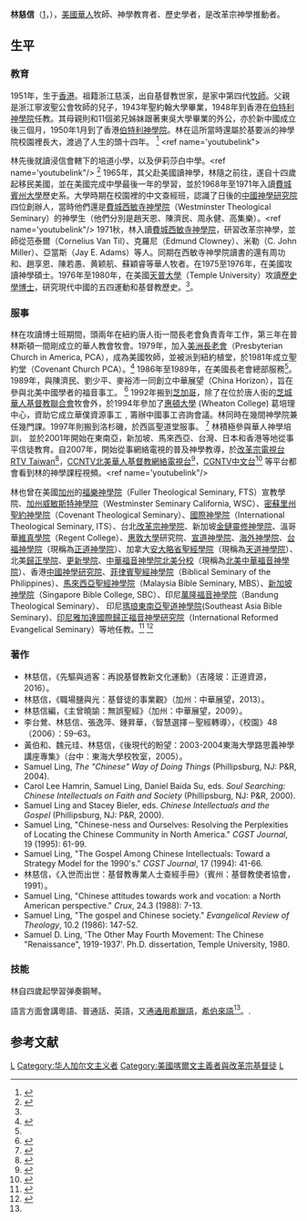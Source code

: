 {{Infobox Celebrity
| name        = 林慈信博士<br/>Samuel D. Ling
| birth name  = 林慈信
| image       = 
| caption     = 
| birth_year  = [[1951|1951]]
| birth_place = [[香港|香港]]
| 籍貫       = [[浙江|浙江]][[慈溪縣|慈溪縣]]
| nationality = {{USA}}
| occupation  = [[教會歷史|教會歷史]]學者<br/>[[基督教|基督教]][[長老會|長老會]][[牧師|牧師]]<br/>中華展望總幹事
| religion = [[基督教|基督教]][[福音派|福音派]]
| denomination = [[改革宗|改革宗]][[長老會|長老會]]
| education = [[天普大學|天普大學]]<br/>[[西敏斯特神學院|西敏寺神學院]]<br/>[[賓州大學|賓州大學]]
| website     = 
| footnotes   = |
}}

'''林慈信'''（[https://en.m.wikipedia.org/wiki/Draft:Samuel_Ling#]{{lang-en|'''Samuel Ling'''}}，{{bd|1951年||||catIdx=L林}}），[[美國華人|美國華人]]牧師、神學教育者、歷史學者，是改革宗神學推動者。

==生平==
===教育===
1951年，生于[[香港|香港]]。祖籍浙江慈溪，出自基督教世家，是家中第四代[[牧師|牧師]]。父親是浙江寧波聖公會牧師的兒子，1943年聖約翰大學畢業，1948年到香港在[[伯特利神學院|伯特利神學院]]任教。其母親則和11個弟兄姊妹跟著東吳大學畢業的外公，亦於新中國成立後三個月，1950年1月到了香港[[伯特利神學院|伯特利神學院]]。林在這所當時還屬於基要派的神學院校園裡長大，渡過了人生的頭十四年。
<ref name="ling">{{cite web|url=http://www.ctestimony.org/2003/20030605.htm|title=林慈信博士的見證|publisher=福音見證集|date=2001年4月3日|deadurl=yes|archiveurl=https://web.archive.org/web/20160304202822/http://www.ctestimony.org/2003/20030605.htm|archivedate=2016年3月4日|df=}}</ref>
<ref name='youtubelink">{{cite web |author1=林慈信 |title=中国教会与我 |url=https://www.youtube.com/watch?v=BhGkXdlRHrY&feature=share&fbclid=IwAR2c0sqhYMFpZQs1Izj8HXm5ESDWxqyHQx2niPnKdFFrY7TRnPqa6xwL_Wo |website=YouTube |publisher=China Horizon中华展望 |accessdate=2019-03-20}}</ref>

林先後就讀浸信會轄下的培道小學，以及伊莉莎白中學。<ref name='youtubelink"/>
<ref>{{cite web |author1=林慈信牧师 |title=中国教会史 改革宗神学与华人教会历史素描（录音+文字） |url=https://plus.google.com/105106813742373627205/posts/7TCvFaAspHQ |website=google |publisher=彭彼得弟兄 |accessdate=2017-06-09 |archive-date=2019-04-02 |archive-url=https://web.archive.org/web/20190402090224/https://plus.google.com/105106813742373627205/posts/7TCvFaAspHQ |dead-url=no }}</ref>
1965年，其父赴美國讀神學，林隨之前往，遂自十四歲起移民美國，並在美國完成中學最後一年的學習，並於1968年至1971年入讀[[費城|費城]][[賓州大學|賓州大學]]歷史系。大學時期在校園裡的中文查經班，認識了日後的[[中國神學研究院|中國神學研究院]]四位創辦人，當時他們還是[[費城|費城]][[西敏斯特神学院|西敏寺神學院]]（Westminster Theological Seminary）的神學生（他們分別是趙天恩、陳濟民、周永健、高集樂）。<ref name='youtubelink"/> 1971秋，林入讀[[費城|費城]][[西敏斯特神学院|西敏寺神學院]]，研習改革宗神學，並師從范泰爾（Cornelius Van Til）、克羅尼（Edmund Clowney）、米勒（C. John Miller）、亞當斯（Jay E. Adams）等人。同期在西敏寺神學院讀書的還有周功和、趙享恩、陳若愚、黄颖航、蘇穎睿等華人牧者。在1975至1976年，在美國攻讀神學碩士。1976年至1980年，在美國[[天普大學|天普大學]]（Temple University）攻讀[[歷史學|歷史學]][[博士|博士]]，研究現代中國的五四運動和基督教歷史。<ref name="ling"/>。

===服事===
林在攻讀博士班期間，頭兩年在紐約唐人街一間長老會負責青年工作，第三年在普林斯頓一間剛成立的華人教會牧會。1979年，加入[[美洲長老會|美洲長老會]]（Presbyterian Church in America, PCA），成為美國牧師，並被派到紐約植堂，於1981年成立聖約堂（Covenant Church PCA）。<ref>{{cite web |author1=Rev. Samuel Ling |title=Beginnings |url=http://covenantchurchpca.com/beginnings/ |website=Covenant Church PCA |publisher=Covenant Church PCA |6=Whitestone, NY |accessdate=2019-04-02 |archive-date=2020-10-31 |archive-url=https://web.archive.org/web/20201031110443/http://covenantchurchpca.com/beginnings/ |dead-url=no }}</ref> 1986年至1989年，在美國長老會總部服務<ref name="ling"/>。1989年，與陳濟民、劉少平、麥裕沛一同創立中華展望（China Horizon），旨在參與北美中國學者的福音事工。
<ref name="Rev Samuel Ling">{{cite web |url=http://www.christianpost.com/news/rev-samuel-ling-6069/ |title=Rev. Samuel Ling |publisher=CP Opinion |date=April 1, 2004 12:41 pm |access-date=2015-07-01 |archive-date=2019-04-02 |archive-url=https://web.archive.org/web/20190402110153/https://www.christianpost.com/news/rev-samuel-ling-6069/ |dead-url=no }}</ref>
1992年搬到[[芝加哥|芝加哥]]，除了在位於唐人街的[[芝城華人基督教聯合會|芝城華人基督教聯合會]]牧會外，於1994年參加了[[惠頓大學|惠頓大學]] (Wheaton College) 葛培理中心，資助它成立華僕資源事工﹐籌辦中國事工咨詢會議。林同時在幾間神學院兼任幾門課。1997年則搬到洛杉磯，於西區聖道堂服事。
<ref>{{cite web |author1=林慈信 |title=我的见证：五十年的恩典 |url=http://www.cclw.net/withess/3-04/lcx/lcx.html |website=基督徒生活网 |accessdate=2019-03-23 |archive-date=2020-01-08 |archive-url=https://web.archive.org/web/20200108025709/http://cclw.net/withess/3-04/lcx/lcx.html |dead-url=no }}</ref> 林積極參與華人神學培訓， 並於2001年開始在東南亞，新加坡、馬來西亞、台灣、日本和香港等地從事平信徒教育。自2007年，開始從事網絡電視的普及神學教導，於[[改革宗電視台RTV_Taiwan|改革宗電視台RTV Taiwan]]<ref>{{cite web |author1=中華展望 |title=改革宗電視台 |url=http://www.crts.tv/index.php/vod/china-horizon |website=RTV Taiwan |publisher=改革宗電視台 |accessdate=2019-03-24 |archive-url=https://web.archive.org/web/20190324050821/http://www.crts.tv/index.php/vod/china-horizon |archive-date=2019-03-24 |dead-url=yes }}</ref>，[[CCNTV北美華人基督教網絡電視台|CCNTV北美華人基督教網絡電視台]]<ref>{{cite web |author1=CCNTV |title=CCNTV神学课程 |url=http://www.ccntv.org/categorylist.aspx?fid=5&sfid=10 |website=[CCNTV北美華人基督教網絡電視台 |publisher=CCNTV |accessdate=2019-03-24 |archive-date=2019-04-02 |archive-url=https://web.archive.org/web/20190402084447/http://www.ccntv.org/categorylist.aspx?fid=5&sfid=10 |dead-url=no }}</ref>，[[CGNTV中文台|CGNTV中文台]]<ref>{{cite web |author1=CGNTV |title=CGNTV 神學講座 |url=http://chinese.cgntv.net//price_search.php?search_metor=&search_category1=神学讲座&search_category2=&search_option=&search_word= |website=CGNTV 中文台|publisher=CGNTV 中文台}}</ref> 等平台都會看到林的神學課程視頻。<ref name='youtubelink"/>

林也曾在美國[[加州|加州]]的[[福樂神學院|福樂神學院]]（Fuller Theological Seminary, FTS）宣教學院、[[加州威敏斯特神學院|加州威敏斯特神學院]]（Westminster Seminary California, WSC）、[[密蘇里州|密蘇里州]][[聖約神學院|聖約神學院]]（Covenant Theological Seminary）、[[國際神學院|國際神學院]]（International Theological Seminary, ITS）、台北[[改革宗神學院|改革宗神學院]]、新加坡[[金鏈靈修神學院|金鏈靈修神學院]]、溫哥華[[維真學院|維真學院]]（Regent College）、[[惠敦大學|惠敦大學]]研究院、[[宣道神學院|宣道神學院]]、[[海外神學院|海外神學院]]、[[台福神學院|台福神學院]]（現稱為[[正道神學院|正道神學院]]）、加拿大[[安大略省聖經學院|安大略省聖經學院]]（現稱為[[天道神學院|天道神學院]]）、北美[[歸正學院|歸正學院]]、[[更新學院|更新學院]]、[[中華福音神學院北美分校|中華福音神學院北美分校]]（現稱為[[北美中華福音神學院|北美中華福音神學院]]）、香港[[中國神學研究院|中國神學研究院]]、[[菲律賓聖經神學院|菲律賓聖經神學院]]（Biblical Seminary of the Philippines）、[[馬來西亞聖經神學院|馬來西亞聖經神學院]]（Malaysia Bible Seminary, MBS）、[[新加坡神學院|新加坡神學院]]（Singapore Bible College, SBC）、印尼[[萬隆福音神學院|萬隆福音神學院]]（Bandung Theological Seminary）、 印尼[[瑪琅|瑪琅]][[東南亞聖道神學院|東南亞聖道神學院]](Southeast Asia Bible Seminary)、[[印尼雅加達國際歸正福音神學研究院|印尼雅加達國際歸正福音神學研究院]]（International Reformed Evangelical Seminary）等地任教。<ref>{{cite web |author1=麦城华人基督教会 |title=講師介紹 |url=http://www.madisonccc.org/Elibrary/IntroLingInternetCourse.htm |website=麦城华人基督教会 |accessdate=2019-03-23 |archive-date=2018-08-14 |archive-url=https://web.archive.org/web/20180814200506/http://www.madisonccc.org/Elibrary/IntroLingInternetCourse.htm |dead-url=no }}</ref>
<ref>{{cite web |author1=The Christian Post |title=Rev. Samuel Ling |url=https://www.christianpost.com/news/rev-samuel-ling.html |website=The Christian Post |publisher=The Christian Post |accessdate=2019-03-23 |archive-date=2019-03-23 |archive-url=https://web.archive.org/web/20190323201425/https://www.christianpost.com/news/rev-samuel-ling.html |dead-url=no }}</ref>

===著作===
* 林慈信，《先驅與過客：再說基督教新文化運動》（吉隆玻：正道資源，2016）。
* 林慈信，《職場鹽與光：基督徒的事業觀》（加州：中華展望，2013）。
* 林慈信編，《主曾曉諭：無誤聖經》（加州：中華展望，2009）。
* 李台鶯、林慈信、張逸萍、鍾昇華，〈智慧選擇－聖經轉導〉，《校園》48 （2006）：59–63。
* 黃伯和、魏元珪、林慈信，《後現代的盼望：2003-2004東海大學路思義神學講座專集》（台中：東海大學校牧室，2005）。
* Samuel Ling, ''The "Chinese" Way of Doing Things'' (Phillipsburg, NJ: P&R, 2004).
* Carol Lee Hamrin, Samuel Ling, Daniel Baida Su, eds. ''Soul Searching: Chinese Intellectuals on Faith and Society'' (Phillipsburg, NJ: P&R, 2000).
* Samuel Ling and Stacey Bieler, eds. ''Chinese Intellectuals and the Gospel'' (Phillipsburg, NJ: P&R, 2000).
* Samuel Ling, "Chinese-ness and Ourselves: Resolving the Perplexities of Locating the Chinese Community in North America." ''CGST Journal'', 19 (1995): 61-99.
* Samuel Ling, "The Gospel Among Chinese Intellectuals: Toward a Strategy Model for the 1990's." ''CGST Journal'', 17 (1994): 41-66.
* 林慈信，《入世而出世：基督教專業人士查經手冊》（賓州：基督教使者協會，1991）。
* Samuel Ling, "Chinese attitudes towards work and vocation: a North American perspective." ''Crux'', 24.3 (1988): 7-13.
* Samuel Ling, "The gospel and Chinese society." ''Evangelical Review of Theology'', 10.2 (1986): 147-52.
* Samuel D. Ling, 'The Other May Fourth Movement: The Chinese "Renaissance", 1919-1937'. Ph.D. dissertation, Temple University, 1980.

===技能===
林自四歲起學習弹奏鋼琴。

語言方面會講粵語、普通話、英語，又通[[通用希臘語|通用希臘語]]，[[希伯來語|希伯來語]]<ref name="Rev Samuel Ling"/>。.

== 参考文献 ==
{{Reflist}}

[[Category:美国华人牧师|L]]
[[Category:华人加尔文主义者|Category:华人加尔文主义者]]
[[Category:美國喀爾文主義者與改革宗基督徒|Category:美國喀爾文主義者與改革宗基督徒]]
[[Category:天普大學校友|L]]